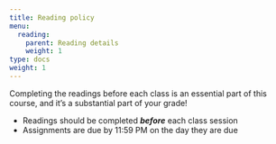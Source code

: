 ```yaml
---
title: Reading policy
menu:
  reading:
    parent: Reading details
    weight: 1
type: docs
weight: 1
---
```


Completing the readings before each class is an essential part of this course, and it's a substantial part of your grade!

- <i class="fas fa-book-reader"></i> Readings should be completed ***before*** each class session
- <i class="fas fa-laptop-code"></i> Assignments are due by 11:59 PM on the day they are due
